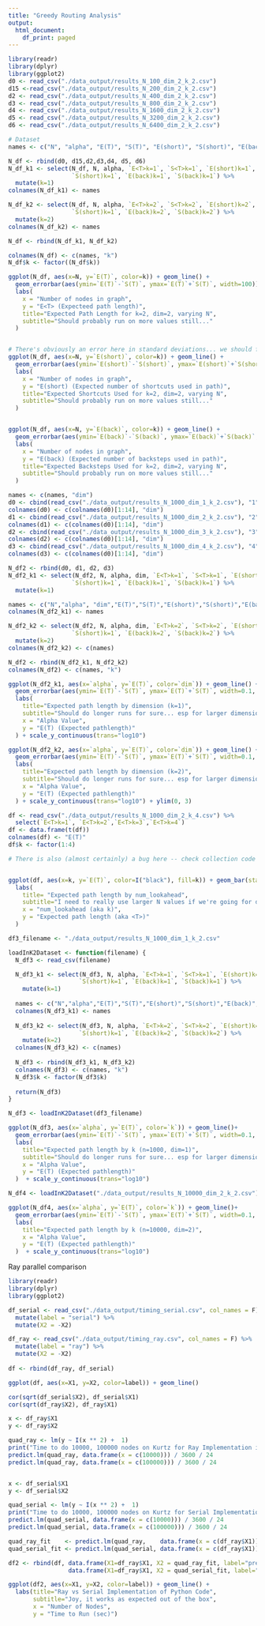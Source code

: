 ```yaml
---
title: "Greedy Routing Analysis"
output:
  html_document:
    df_print: paged
---
```


```r
library(readr)
library(dplyr)
library(ggplot2)
d0 <- read_csv("./data_output/results_N_100_dim_2_k_2.csv")
d15 <-read_csv("./data_output/results_N_200_dim_2_k_2.csv")
d2 <- read_csv("./data_output/results_N_400_dim_2_k_2.csv")
d3 <- read_csv("./data_output/results_N_800_dim_2_k_2.csv")
d4 <- read_csv("./data_output/results_N_1600_dim_2_k_2.csv")
d5 <- read_csv("./data_output/results_N_3200_dim_2_k_2.csv")
d6 <- read_csv("./data_output/results_N_6400_dim_2_k_2.csv")

# Dataset
names <- c("N", "alpha", "E(T)", "S(T)", "E(short)", "S(short)", "E(back)", "S(back)")

N_df <- rbind(d0, d15,d2,d3,d4, d5, d6)
N_df_k1 <- select(N_df, N, alpha, `E<T>k=1`, `S<T>k=1`, `E(short)k=1`,
                  `S(short)k=1`, `E(back)k=1`, `S(back)k=1`) %>%
  mutate(k=1)
colnames(N_df_k1) <- names

N_df_k2 <- select(N_df, N, alpha, `E<T>k=2`, `S<T>k=2`, `E(short)k=2`,
                  `S(short)k=1`, `E(back)k=2`, `S(back)k=2`) %>%
  mutate(k=2)
colnames(N_df_k2) <- names

N_df <- rbind(N_df_k1, N_df_k2)

colnames(N_df) <- c(names, "k")
N_df$k <- factor((N_df$k))

ggplot(N_df, aes(x=N, y=`E(T)`, color=k)) + geom_line() + 
  geom_errorbar(aes(ymin=`E(T)`-`S(T)`, ymax=`E(T)`+`S(T)`, width=100)) +
  labs(
    x = "Number of nodes in graph",
    y = "E<T> (Expecteed path length)",
    title="Expected Path Length for k=2, dim=2, varying N",
    subtitle="Should probably run on more values still..."
  )


# There's obviously an error here in standard deviations... we should fix this
ggplot(N_df, aes(x=N, y=`E(short)`, color=k)) + geom_line() + 
  geom_errorbar(aes(ymin=`E(short)`-`S(short)`, ymax=`E(short)`+`S(short)`, width=100, color=k)) +
  labs(
    x = "Number of nodes in graph",
    y = "E(short) (Expected number of shortcuts used in path)",
    title="Expected Shortcuts Used for k=2, dim=2, varying N",
    subtitle="Should probably run on more values still..."
  )


ggplot(N_df, aes(x=N, y=`E(back)`, color=k)) + geom_line() + 
  geom_errorbar(aes(ymin=`E(back)`-`S(back)`, ymax=`E(back)`+`S(back)`, width=100, color=k)) +
  labs(
    x = "Number of nodes in graph",
    y = "E(back) (Expected number of backsteps used in path)",
    title="Expected Backsteps Used for k=2, dim=2, varying N",
    subtitle="Should probably run on more values still..."
  )
```


```r
names <- c(names, "dim")
d0 <- cbind(read_csv("./data_output/results_N_1000_dim_1_k_2.csv"), "1")
colnames(d0) <- c(colnames(d0)[1:14], "dim")
d1 <- cbind(read_csv("./data_output/results_N_1000_dim_2_k_2.csv"), "2")
colnames(d1) <- c(colnames(d0)[1:14], "dim")
d2 <- cbind(read_csv("./data_output/results_N_1000_dim_3_k_2.csv"), "3")
colnames(d2) <- c(colnames(d0)[1:14], "dim")
d3 <- cbind(read_csv("./data_output/results_N_1000_dim_4_k_2.csv"), "4")
colnames(d3) <- c(colnames(d0)[1:14], "dim")

N_df2 <- rbind(d0, d1, d2, d3)
N_df2_k1 <- select(N_df2, N, alpha, dim, `E<T>k=1`, `S<T>k=1`, `E(short)k=1`,
                  `S(short)k=1`, `E(back)k=1`, `S(back)k=1`) %>%
  mutate(k=1)

names <- c("N","alpha", "dim","E(T)","S(T)","E(short)","S(short)","E(back)", "S(back)")
colnames(N_df2_k1) <- names

N_df2_k2 <- select(N_df2, N, alpha, dim, `E<T>k=2`, `S<T>k=2`, `E(short)k=2`,
                  `S(short)k=1`, `E(back)k=2`, `S(back)k=2`) %>%
  mutate(k=2)
colnames(N_df2_k2) <- c(names)

N_df2 <- rbind(N_df2_k1, N_df2_k2)
colnames(N_df2) <- c(names, "k")

ggplot(N_df2_k1, aes(x=`alpha`, y=`E(T)`, color=`dim`)) + geom_line() + 
  geom_errorbar(aes(ymin=`E(T)`-`S(T)`, ymax=`E(T)`+`S(T)`, width=0.1, color=dim)) +
  labs(
    title="Expected path length by dimension (k=1)",
    subtitle="Should do longer runs for sure... esp for larger dimensions",
    x = "Alpha Value",
    y = "E(T) (Expected pathlength)"
  ) + scale_y_continuous(trans="log10")

ggplot(N_df2_k2, aes(x=`alpha`, y=`E(T)`, color=`dim`)) + geom_line() + 
  geom_errorbar(aes(ymin=`E(T)`-`S(T)`, ymax=`E(T)`+`S(T)`, width=0.1, color=dim)) +
  labs(
    title="Expected path length by dimension (k=2)",
    subtitle="Should do longer runs for sure... esp for larger dimensions",
    x = "Alpha Value",
    y = "E(T) (Expected pathlength)"
  ) + scale_y_continuous(trans="log10") + ylim(0, 3)
```
```r
df <- read_csv("./data_output/results_N_1000_dim_2_k_4.csv") %>%
  select(`E<T>k=1`, `E<T>k=2`,`E<T>k=3`,`E<T>k=4`)
df <- data.frame(t(df))
colnames(df) <- "E(T)"
df$k <- factor(1:4)

# There is also (almost certainly) a bug here -- check collection code for this


ggplot(df, aes(x=k, y=`E(T)`, color=I("black"), fill=k)) + geom_bar(stat="identity") +
  labs(
    title= "Expected path length by num_lookahead",
    subtitle="I need to really use larger N values if we're going for dim=2",
    x = "num_lookahead (aka k)",
    y = "Expected path length (aka <T>)"
  )
```

```r
df3_filename <- "./data_output/results_N_1000_dim_1_k_2.csv"

loadInK2Dataset <- function(filename) {
  N_df3 <- read_csv(filename)

  N_df3_k1 <- select(N_df3, N, alpha, `E<T>k=1`, `S<T>k=1`, `E(short)k=1`,
                    `S(short)k=1`, `E(back)k=1`, `S(back)k=1`) %>%
    mutate(k=1)
  
  names <- c("N","alpha","E(T)","S(T)","E(short)","S(short)","E(back)", "S(back)")
  colnames(N_df3_k1) <- names
  
  N_df3_k2 <- select(N_df3, N, alpha, `E<T>k=2`, `S<T>k=2`, `E(short)k=2`,
                    `S(short)k=1`, `E(back)k=2`, `S(back)k=2`) %>%
    mutate(k=2)
  colnames(N_df3_k2) <- c(names)
  
  N_df3 <- rbind(N_df3_k1, N_df3_k2)
  colnames(N_df3) <- c(names, "k")
  N_df3$k <- factor(N_df3$k)
  
  return(N_df3)
}

N_df3 <- loadInK2Dataset(df3_filename)

ggplot(N_df3, aes(x=`alpha`, y=`E(T)`, color=`k`)) + geom_line()+
  geom_errorbar(aes(ymin=`E(T)`-`S(T)`, ymax=`E(T)`+`S(T)`, width=0.1, color=k)) +
  labs(
    title="Expected path length by k (n=1000, dim=1)",
    subtitle="Should do longer runs for sure... esp for larger dimensions",
    x = "Alpha Value",
    y = "E(T) (Expected pathlength)"
  )  + scale_y_continuous(trans="log10")

N_df4 <- loadInK2Dataset("./data_output/results_N_10000_dim_2_k_2.csv")

ggplot(N_df4, aes(x=`alpha`, y=`E(T)`, color=`k`)) + geom_line()+
  geom_errorbar(aes(ymin=`E(T)`-`S(T)`, ymax=`E(T)`+`S(T)`, width=0.1, color=k)) +
  labs(
    title="Expected path length by k (n=10000, dim=2)",
    x = "Alpha Value",
    y = "E(T) (Expected pathlength)"
  )  + scale_y_continuous(trans="log10")


```
Ray parallel comparison
```r
library(readr)
library(dplyr)
library(ggplot2)

df_serial <- read_csv("./data_output/timing_serial.csv", col_names = F) %>%
  mutate(label = "serial") %>%
  mutate(X2 = -X2)

df_ray <- read_csv("./data_output/timing_ray.csv", col_names = F) %>%
  mutate(label = "ray") %>%
  mutate(X2 = -X2)
 
df <- rbind(df_ray, df_serial)

ggplot(df, aes(x=X1, y=X2, color=label)) + geom_line()

cor(sqrt(df_serial$X2), df_serial$X1)
cor(sqrt(df_ray$X2), df_ray$X1)

x <- df_ray$X1
y <- df_ray$X2

quad_ray <- lm(y ~ I(x ** 2) +  1)
print("Time to do 10000, 100000 nodes on Kurtz for Ray Implementation in Days")
predict.lm(quad_ray, data.frame(x = c(10000))) / 3600 / 24
predict.lm(quad_ray, data.frame(x = c(100000))) / 3600 / 24


x <- df_serial$X1
y <- df_serial$X2

quad_serial <- lm(y ~ I(x ** 2) +  1)
print("Time to do 10000, 100000 nodes on Kurtz for Serial Implementation in Days")
predict.lm(quad_serial, data.frame(x = c(10000))) / 3600 / 24
predict.lm(quad_serial, data.frame(x = c(100000))) / 3600 / 24

quad_ray_fit    <- predict.lm(quad_ray,    data.frame(x = c(df_ray$X1)))
quad_serial_fit <- predict.lm(quad_serial, data.frame(x = c(df_ray$X1)))

df2 <- rbind(df, data.frame(X1=df_ray$X1, X2 = quad_ray_fit, label="predray"),
                 data.frame(X1=df_ray$X1, X2 = quad_serial_fit, label="predserial"))

ggplot(df2, aes(x=X1, y=X2, color=label)) + geom_line() +
  labs(title="Ray vs Serial Implementation of Python Code",
       subtitle="Joy, it works as expected out of the box",
       x = "Number of Nodes",
       y = "Time to Run (sec)")

```
